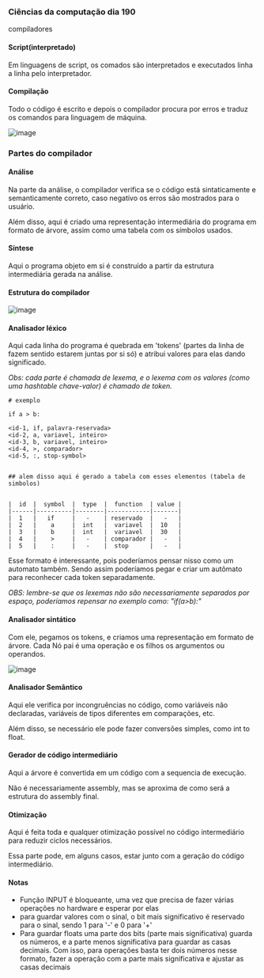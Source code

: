 




### Ciências da computação dia 190

compiladores

#### Script(interpretado)

Em linguagens de script, os comados são interpretados e executados linha
a linha pelo interpretador.

#### Compilação

Todo o código é escrito e depois o compilador procura por erros e traduz
os comandos para linguagem de máquina.

![image](https://cdn-images-1.medium.com/max/800/1*yX-17vZrK2-C-xkWrtI6Qw.png)








### Partes do compilador

#### Análise

Na parte da análise, o compilador verifica se o código está
sintaticamente e semanticamente correto, caso negativo os erros são
mostrados para o usuário.

Além disso, aqui é criado uma representação intermediária do programa em
formato de árvore, assim como uma tabela com os símbolos usados.

#### Síntese

Aqui o programa objeto em si é construído a partir da estrutura
intermediária gerada na análise.








#### Estrutura do compilador

![image](https://cdn-images-1.medium.com/max/800/1*TaSqs9LsUxHXhNeBUDnwAQ.png)

#### Analisador léxico

Aqui cada linha do programa é quebrada em 'tokens' (partes da linha de
fazem sentido estarem juntas por si só) e atribui valores para elas
dando significado.

*Obs: cada parte é chamada de lexema, e o lexema com os valores (como
uma hashtable chave-valor) é chamado de token.*

``` {code-block-mode="2" spellcheck="false" code-block-lang="markdown"}
# exemplo

if a > b: 

<id-1, if, palavra-reservada>
<id-2, a, variavel, inteiro>
<id-3, b, variavel, inteiro>
<id-4, >, comparador>
<id-5, :, stop-symbol>


## alem disso aqui é gerado a tabela com esses elementos (tabela de simbolos)


|  id  |  symbol  |  type  |  function  | value |
|------|----------|--------|------------|-------|
|  1   |   if     |   -    | reservado  |   -   |
|  2   |    a     |  int   |  variavel  |  10   |
|  3   |    b     |  int   |  variavel  |  30   |
|  4   |    >     |   -    | comparador |   -   |
|  5   |    :     |   -    |  stop      |   -   |
```

Esse formato é interessante, pois poderíamos pensar nisso como um
automato também. Sendo assim poderíamos pegar e criar um autômato para
reconhecer cada token separadamente.

*OBS: lembre-se que os lexemas não são necessariamente separados por
espaço, poderíamos repensar no exemplo como: "if(a\>b):"*

#### Analisador sintático

Com ele, pegamos os tokens, e criamos uma representação em formato de
árvore. Cada Nó pai é uma operação e os filhos os argumentos ou
operandos.

![image](https://cdn-images-1.medium.com/max/800/1*Tjj0meA6RHDn5PhjCLdHpg.png)

#### Analisador Semântico

Aqui ele verifica por incongruências no código, como variáveis não
declaradas, variáveis de tipos diferentes em comparações, etc.

Além disso, se necessário ele pode fazer conversões simples, como int to
float.

#### Gerador de código intermediário

Aqui a árvore é convertida em um código com a sequencia de execução.

Não é necessariamente assembly, mas se aproxima de como será a estrutura
do assembly final.

#### Otimização

Aqui é feita toda e qualquer otimização possível no código intermediário
para reduzir ciclos necessários.

Essa parte pode, em alguns casos, estar junto com a geração do código
intermediário.








#### Notas

-   Função INPUT é bloqueante, uma vez que precisa de fazer várias
    operações no hardware e esperar por elas
-   para guardar valores com o sinal, o bit mais significativo é
    reservado para o sinal, sendo 1 para '-' e 0 para '+'
-   Para guardar floats uma parte dos bits (parte mais significativa)
    guarda os números, e a parte menos significativa para guardar as
    casas decimais. Com isso, para operações basta ter dois números
    nesse formato, fazer a operação com a parte mais significativa e
    ajustar as casas decimais


